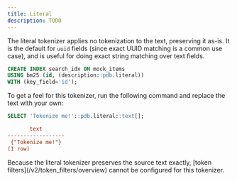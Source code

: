 ```yaml
---
title: Literal
description: TODO
---
```


The literal tokenizer applies no tokenization to the text, preserving it as-is. It is the default for `uuid` fields (since
exact UUID matching is a common use case), and is useful for doing exact string matching over text fields.

```sql
CREATE INDEX search_idx ON mock_items
USING bm25 (id, (description::pdb.literal))
WITH (key_field='id');
```

To get a feel for this tokenizer, run the following command and replace the text with your own:

```sql
SELECT 'Tokenize me!'::pdb.literal::text[];
```

```ini Expected Response
       text
------------------
 {"Tokenize me!"}
(1 row)
```

<Note>
  Because the literal tokenizer preserves the source text exactly, [token
  filters](/v2/token_filters/overview) cannot be configured for this tokenizer.
</Note>
